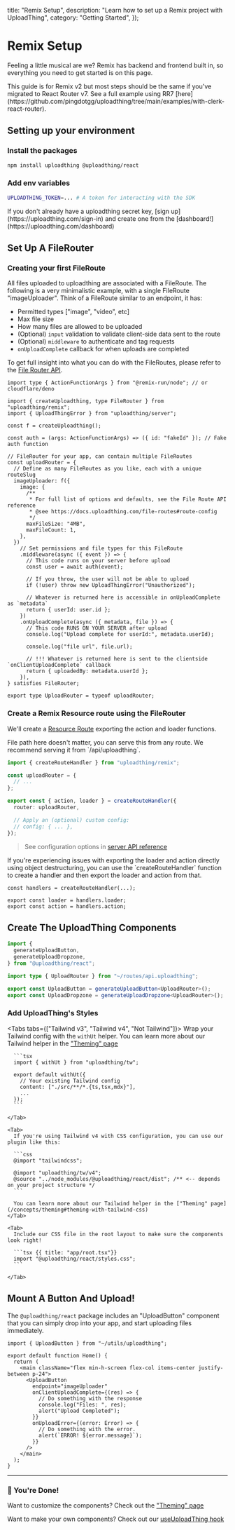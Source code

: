 
  title: "Remix Setup",
  description: "Learn how to set up a Remix project with UploadThing",
  category: "Getting Started",
});

# Remix Setup

Feeling a little musical are we? Remix has backend and frontend built in, so
everything you need to get started is on this page.

<Note>
  This guide is for Remix v2 but most steps should be the same if you've
  migrated to React Router v7. See a full example using RR7
  [here](https://github.com/pingdotgg/uploadthing/tree/main/examples/with-clerk-react-router).
</Note>

## Setting up your environment

### Install the packages

```bash npm2yarn
npm install uploadthing @uploadthing/react
```

### Add env variables

```bash
UPLOADTHING_TOKEN=... # A token for interacting with the SDK
```

<Note>
  If you don't already have a uploadthing secret key, [sign
  up](https://uploadthing.com/sign-in) and create one from the
  [dashboard!](https://uploadthing.com/dashboard)
</Note>

## Set Up A FileRouter

### Creating your first FileRoute

All files uploaded to uploadthing are associated with a FileRoute. The following
is a very minimalistic example, with a single FileRoute "imageUploader". Think
of a FileRoute similar to an endpoint, it has:

- Permitted types ["image", "video", etc]
- Max file size
- How many files are allowed to be uploaded
- (Optional) `input` validation to validate client-side data sent to the route
- (Optional) `middleware` to authenticate and tag requests
- `onUploadComplete` callback for when uploads are completed

To get full insight into what you can do with the FileRoutes, please refer to
the [File Router API](/file-routes).

```tsx {{ title: "app/routes/api.uploadthing.ts" }}
import type { ActionFunctionArgs } from "@remix-run/node"; // or cloudflare/deno

import { createUploadthing, type FileRouter } from "uploadthing/remix";
import { UploadThingError } from "uploadthing/server";

const f = createUploadthing();

const auth = (args: ActionFunctionArgs) => ({ id: "fakeId" }); // Fake auth function

// FileRouter for your app, can contain multiple FileRoutes
const uploadRouter = {
  // Define as many FileRoutes as you like, each with a unique routeSlug
  imageUploader: f({
    image: {
      /**
       * For full list of options and defaults, see the File Route API reference
       * @see https://docs.uploadthing.com/file-routes#route-config
       */
      maxFileSize: "4MB",
      maxFileCount: 1,
    },
  })
    // Set permissions and file types for this FileRoute
    .middleware(async ({ event }) => {
      // This code runs on your server before upload
      const user = await auth(event);

      // If you throw, the user will not be able to upload
      if (!user) throw new UploadThingError("Unauthorized");

      // Whatever is returned here is accessible in onUploadComplete as `metadata`
      return { userId: user.id };
    })
    .onUploadComplete(async ({ metadata, file }) => {
      // This code RUNS ON YOUR SERVER after upload
      console.log("Upload complete for userId:", metadata.userId);

      console.log("file url", file.url);

      // !!! Whatever is returned here is sent to the clientside `onClientUploadComplete` callback
      return { uploadedBy: metadata.userId };
    }),
} satisfies FileRouter;

export type UploadRouter = typeof uploadRouter;
```

### Create a Remix Resource route using the FileRouter

We'll create a
[Resource Route](https://remix.run/docs/en/main/guides/resource-routes)
exporting the action and loader functions.

<Note>
  File path here doesn't matter, you can serve this from any route. We recommend
  serving it from `/api/uploadthing`.
</Note>

```ts {{ title: "app/routes/api.uploadthing.ts" }}
import { createRouteHandler } from "uploadthing/remix";

const uploadRouter = {
  // ...
};

export const { action, loader } = createRouteHandler({
  router: uploadRouter,

  // Apply an (optional) custom config:
  // config: { ... },
});
```

> See configuration options in
> [server API reference](/api-reference/server#create-route-handler)

<Note>
  If you're experiencing issues with exporting the loader and action directly using object destructuring, you can use the `createRouteHandler` function to create a handler and then export the loader and action from that.

```tsx
const handlers = createRouteHandler(...);

export const loader = handlers.loader;
export const action = handlers.action;
```

</Note>

## Create The UploadThing Components

```ts {{ title: "app/utils/uploadthing.ts" }}
import {
  generateUploadButton,
  generateUploadDropzone,
} from "@uploadthing/react";

import type { UploadRouter } from "~/routes/api.uploadthing";

export const UploadButton = generateUploadButton<UploadRouter>();
export const UploadDropzone = generateUploadDropzone<UploadRouter>();
```

### Add UploadThing's Styles

<Tabs tabs={["Tailwind v3", "Tailwind v4", "Not Tailwind"]}>
    <Tab>
      Wrap your Tailwind config with the `withUt` helper. You can learn more about our
      Tailwind helper in the ["Theming" page](/concepts/theming#theming-with-tailwind-css)

      ```tsx
      import { withUt } from "uploadthing/tw";

      export default withUt({
        // Your existing Tailwind config
        content: ["./src/**/*.{ts,tsx,mdx}"],
        ...
      });
      ```

    </Tab>

    <Tab>
      If you're using Tailwind v4 with CSS configuration, you can use our plugin like this:

      ```css
      @import "tailwindcss";

      @import "uploadthing/tw/v4";
      @source "../node_modules/@uploadthing/react/dist"; /** <-- depends on your project structure */
      ```

      You can learn more about our Tailwind helper in the ["Theming" page](/concepts/theming#theming-with-tailwind-css)
    </Tab>

    <Tab>
      Include our CSS file in the root layout to make sure the components look right!

      ```tsx {{ title: "app/root.tsx"}}
      import "@uploadthing/react/styles.css";
      ```

    </Tab>

</Tabs>

## Mount A Button And Upload!

The `@uploadthing/react` package includes an "UploadButton" component that you
can simply drop into your app, and start uploading files immediately.

```tsx {{ title: "routes/_index.tsx" }}
import { UploadButton } from "~/utils/uploadthing";

export default function Home() {
  return (
    <main className="flex min-h-screen flex-col items-center justify-between p-24">
      <UploadButton
        endpoint="imageUploader"
        onClientUploadComplete={(res) => {
          // Do something with the response
          console.log("Files: ", res);
          alert("Upload Completed");
        }}
        onUploadError={(error: Error) => {
          // Do something with the error.
          alert(`ERROR! ${error.message}`);
        }}
      />
    </main>
  );
}
```

---

### 🎉 You're Done!

Want to customize the components? Check out the
["Theming" page](/concepts/theming)

Want to make your own components? Check out our
[useUploadThing hook](/api-reference/react#use-upload-thing)
